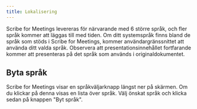 ```yaml
---
title: Lokalisering
---
```



Scribe for Meetings levereras för närvarande med 6 större språk, och fler språk kommer att läggas till med tiden. Om ditt systemspråk finns bland de språk som stöds i Scribe for Meetings, kommer användargränssnittet att använda ditt valda språk. Observera att presentationsinnehållet fortfarande kommer att presenteras på det språk som används i originaldokumentet.

## Byta språk

Scribe for Meetings visar en språkväljarknapp längst ner på skärmen. Om du klickar på denna visas en lista över språk. Välj önskat språk och klicka sedan på knappen "Byt språk".

